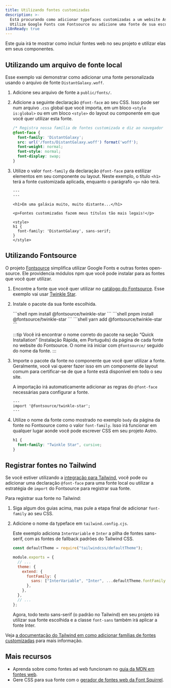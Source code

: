 ```yaml
---
title: Utilizando fontes customizadas
description: >-
  Está procurando como adicionar typefaces customizadas a um website Astro?
  Utilize Google Fonts com Fontsource ou adicione uma fonte de sua escolha.
i18nReady: true
---
```



Este guia irá te mostrar como incluir fontes web no seu projeto e utilizar elas em seus componentes.

## Utilizando um arquivo de fonte local

Esse exemplo vai demonstrar como adicionar uma fonte personalizada usando o arquivo de fonte `DistantGalaxy.woff`.

1. Adicione seu arquivo de fonte a `public/fonts/`.
1. Adicione a seguinte declaração `@font-face` ao seu CSS. Isso pode ser num arquivo `.css` global que você importa, em um bloco `<style is:global>` ou em um bloco `<style>` do layout ou componente em que você quer utilizar esta fonte.

    ```css
    /* Registra nossa família de fontes customizada e diz ao navegador aonde encontrá-la. */
    @font-face {
      font-family: 'DistantGalaxy';
      src: url('/fonts/DistantGalaxy.woff') format('woff');
      font-weight: normal;
      font-style: normal;
      font-display: swap;
    }
    ```

1. Utilize o valor `font-family` da declaração `@font-face` para estilizar elementos em seu componente ou layout. Neste exemplo, o título `<h1>` terá a fonte customizada aplicada, enquanto o parágrafo `<p>` não terá.

    ```astro title="src/pages/exemplo.astro" {9-11}
    ---
    ---

    <h1>Em uma galáxia muito, muito distante...</h1>

    <p>Fontes customizadas fazem meus títulos tão mais legais!</p>

    <style>
    h1 {
      font-family: 'DistantGalaxy', sans-serif;
    }
    </style>
    ```

## Utilizando Fontsource

O projeto [Fontsource](https://fontsource.org/) simplifica utilizar Google Fonts e outras fontes open-source. Ele providencia módulos npm que você pode instalar para as fontes que você quer utilizar.

1. Encontre a fonte que você quer utilizar no [catálogo do Fontsource](https://fontsource.org/). Esse exemplo vai usar [Twinkle Star](https://fontsource.org/fonts/twinkle-star).
1. Instale o pacote da sua fonte escolhida.

    <PackageManagerTabs>
      <Fragment slot="npm">
      ```shell
      npm install @fontsource/twinkle-star
      ```
      </Fragment>
      <Fragment slot="pnpm">
      ```shell
      pnpm install @fontsource/twinkle-star
      ```
      </Fragment>
      <Fragment slot="yarn">
      ```shell
      yarn add @fontsource/twinkle-star
      ```
      </Fragment>
    </PackageManagerTabs>

    :::tip
    Você irá encontrar o nome correto do pacote na seção “Quick Installation” (Instalação Rápida, em Português) da página de cada fonte no website do Fontsource. O nome irá iniciar com `@fontsource/` seguido do nome da fonte.
    :::

1. Importe o pacote da fonte no componente que você quer utilizar a fonte. Geralmente, você vai querer fazer isso em um componente de layout comum para certificar-se de que a fonte está disponível em todo o seu site.

    A importação irá automaticamente adicionar as regras do `@font-face` necessárias para configurar a fonte.

    ```astro title="src/layouts/BaseLayout.astro"
    ---
    import '@fontsource/twinkle-star';
    ---
    ```

1. Utilize o nome da fonte como mostrado no exemplo `body` da página da fonte no Fontsource como o valor `font-family`. Isso irá funcionar em qualquer lugar aonde você pode escrever CSS em seu projeto Astro.

    ```css
    h1 {
      font-family: "Twinkle Star", cursive;
    }
    ```

## Registrar fontes no Tailwind

Se você estiver utilizando a [integração para Tailwind](/pt-br/guides/integrations-guide/tailwind/), você pode ou adicionar uma declaração `@font-face` para uma fonte local ou utilizar a estratégia de `import` do Fontsource para registrar sua fonte.

Para registrar sua fonte no Tailwind:

1. Siga algum dos guias acima, mas pule a etapa final de adicionar `font-family` ao seu CSS.
1. Adicione o nome da typeface em `tailwind.config.cjs`.

    Este exemplo adiciona `InterVariable` e `Inter` a pilha de fontes sans-serif, com as fontes de fallback padrões do Tailwind CSS.

    ```js title="tailwind.config.cjs" ins={1,7-9}
    const defaultTheme = require("tailwindcss/defaultTheme");

    module.exports = {
      // ...
      theme: {
        extend: {
          fontFamily: {
            sans: ["InterVariable", "Inter", ...defaultTheme.fontFamily.sans],
          },
        },
      },
      // ...
    };
    ```

    Agora, todo texto sans-serif (o padrão no Tailwind) em seu projeto irá utilizar sua fonte escolhida e a classe `font-sans` também irá aplicar a fonte Inter.

Veja [a documentação do Tailwind em como adicionar famílias de fontes customizadas](https://tailwindcss.com/docs/font-family#using-custom-values) para mais informação.

## Mais recursos

- Aprenda sobre como fontes ad web funcionam no [guia da MDN em fontes web](https://developer.mozilla.org/en-US/docs/Learn/CSS/Styling_text/Web_fonts).
- Gere CSS para sua fonte com o [gerador de fontes web da Font Squirrel](https://www.fontsquirrel.com/tools/webfont-generator).
